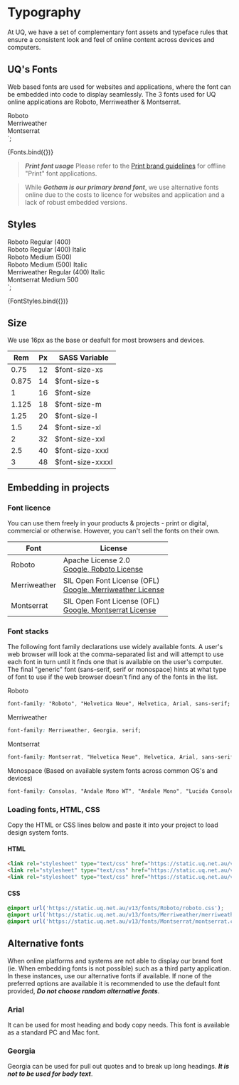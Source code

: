 
<Meta title="Core/Typography/Fonts" />

# Typography
At UQ, we have a set of complementary font assets and typeface rules that ensure a consistent look and feel of online content across devices and computers.

## UQ's Fonts

Web based fonts are used for websites and applications, where the font can be embedded into code to display seamlessly. 
The 3 fonts used for UQ online applications are Roboto, Merriweather & Montserrat.

  <div class="uqds-fonts">
    <div class="uqds-font uqds-font--roboto">Roboto</div>
    <div class="uqds-font uqds-font--merriweather uqds-font--italic">Merriweather</div>
    <div class="uqds-font uqds-font--montserrat uqds-font--500">Montserrat</div>
  </div>
`;

<Story name="Fonts">{Fonts.bind({})}</Story> 

> ***Print font usage*** Please refer to the [Print brand guidelines](https://marketing-communication.uq.edu.au/) for offline "Print" font applications.

> While ***Gotham is our primary brand font***, we use alternative fonts online due to the costs to licence for websites and application and a lack of robust embedded versions. 

## Styles

  <div class="uqds-fonts">
    <div class="uqds-font uqds-font--roboto">Roboto Regular (400)</div>
    <div class="uqds-font uqds-font--roboto uqds-font--italic">Roboto Regular (400) Italic</div>
    <div class="uqds-font uqds-font--roboto uqds-font--500">Roboto Medium (500)</div>
    <div class="uqds-font uqds-font--roboto uqds-font--500 uqds-font--italic">Roboto Medium (500) Italic</div>
    <div class="uqds-font uqds-font--merriweather uqds-font--italic">Merriweather Regular (400) Italic</div>
    <div class="uqds-font uqds-font--montserrat uqds-font--500">Montserrat Medium 500</div>
  </div>
`;

<Story name="Font styles">{FontStyles.bind({})}</Story>

## Size

We use 16px as the base or deafult for most browsers and devices.

<table>
  <thead>
    <tr>
      <th>Rem</th>
      <th>Px</th>
      <th>SASS Variable</th>
    </tr>
  </thead>
  <tbody>
    <tr>
      <td>0.75</td>
      <td>12</td>
      <td>$font-size-xs</td>
    </tr>
    <tr>
      <td>0.875</td>
      <td>14</td>
      <td>$font-size-s</td>
    </tr>
    <tr>
      <td>1</td>
      <td>16</td>
      <td>$font-size</td>
    </tr>
    <tr>
      <td>1.125</td>
      <td>18</td>
      <td>$font-size-m</td>
    </tr>
    <tr>
      <td>1.25</td>
      <td>20</td>
      <td>$font-size-l</td>
    </tr>
    <tr>
      <td>1.5</td>
      <td>24</td>
      <td>$font-size-xl</td>
    </tr>
    <tr>
      <td>2</td>
      <td>32</td>
      <td>$font-size-xxl</td>
    </tr>
    <tr>
      <td>2.5</td>
      <td>40</td>
      <td>$font-size-xxxl</td>
    </tr>
    <tr>
      <td>3</td>
      <td>48</td>
      <td>$font-size-xxxxl</td>
    </tr>
  </tbody>
</table>

## Embedding in projects

### Font licence

You can use them freely in your products & projects - print or digital, commercial or otherwise. However, you can't sell the fonts on their own.

<table>
  <thead>
    <tr>
    <th>Font</th>
    <th>License</th>
    </tr>
  </thead>
  <tbody>
    <tr>
      <td>Roboto</td>
      <td>Apache License 2.0<br /> 
      <a href="https://fonts.google.com/specimen/Roboto#license">Google, Roboto License</a></td>
    </tr>
    <tr>
      <td>Merriweather</td>
      <td>SIL Open Font License (OFL)<br />
      <a href="https://fonts.google.com/specimen/Merriweather#license">Google, Merriweather License</a></td>
    </tr>
    <tr>
      <td>Montserrat</td>
      <td>SIL Open Font License (OFL)<br />
      <a href="https://fonts.google.com/specimen/Montserrat#license">Google, Montserrat License</a></td>
    </tr>
  </tbody>
</table>

### Font stacks

The following font family declarations use widely available fonts.
A user's web browser will look at the comma-separated list and will
attempt to use each font in turn until it finds one that is available
on the user's computer. The final "generic" font (sans-serif, serif or
monospace) hints at what type of font to use if the web browser doesn't
find any of the fonts in the list.

Roboto
```css
font-family: "Roboto", "Helvetica Neue", Helvetica, Arial, sans-serif;
```
Merriweather
```css
font-family: Merriweather, Georgia, serif;
```
Montserrat
```css
font-family: Montserrat, "Helvetica Neue", Helvetica, Arial, sans-serif;
```

Monospace (Based on available system fonts across common OS's and devices)
```css
font-family: Consolas, "Andale Mono WT", "Andale Mono", "Lucida Console", "Lucida Sans Typewriter", "DejaVu Sans Mono", "Bitstream Vera Sans Mono", "Liberation Mono", "Nimbus Mono L", Monaco, "Courier New", Courier, monospace;
```

### Loading fonts, HTML, CSS

Copy the HTML or CSS lines below and paste it into your project to load design system fonts.

#### HTML
```html
<link rel="stylesheet" type="text/css" href="https://static.uq.net.au/v13/fonts/Roboto/roboto.css" />
<link rel="stylesheet" type="text/css" href="https://static.uq.net.au/v13/fonts/Merriweather/merriweather.css" />
<link rel="stylesheet" type="text/css" href="https://static.uq.net.au/v13/fonts/Montserrat/montserrat.css" />
```

#### CSS
```css
@import url('https://static.uq.net.au/v13/fonts/Roboto/roboto.css');
@import url('https://static.uq.net.au/v13/fonts/Merriweather/merriweather.css');
@import url('https://static.uq.net.au/v13/fonts/Montserrat/montserrat.css');
```

## Alternative fonts

When online platforms and systems are not able to display our brand font (ie. When embedding fonts is not possible) such as a third party application. In these instances, use our
alternative fonts if available. If none of the preferred options are available it is recommended to use the default font provided, ***Do not choose random alternative fonts***. 

### Arial

It can be used for most heading and body copy needs. This font is available as a standard PC and Mac font.

### Georgia

Georgia can be used for pull out quotes and to break up long headings. ***It is not to be used for body text***.
